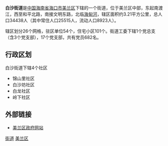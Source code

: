 {{Infobox Settlement
| name = 白沙街道
| image_skyline = File:Clock tower in Haikou, China.jpg
| imagesize = 250px
| image_caption = 长堤路钟楼
| image_flag = 
| image_shield = 
| pushpin_map = 
| pushpin_label_position = bottom
| subdivision_type = 国家
| subdivision_name = {{CHN}}
| subdivision_type1 = [[中华人民共和国行政区划|省]]
| subdivision_name1 = [[海南省|海南省]]
| subdivision_type2 = [[海南省行政区划|市]]
| subdivision_name2 =  [[海口市|海口市]]
| subdivision_type3 = [[海口市行政区划|区]]
| subdivision_name3 = [[美兰区|美兰区]]
| elevation_m = 
| elevation_ft = 
| area_total_km2 = 
| population_as_of = 
| population_total = 
| population_density_km2 = 
| timezone = [[北京时间|北京时间]]
| utc_offset = +8
| timezone_DST = 
| utc_offset_DST = 
| latd = 
| latm = 
| lats = 
| latNS = 
| longd = 
| longm = 
| longs = 
| longEW = 
| postal_code_type = 邮政编码
| postal_code = 570203
| blank_name = 电话区号
| blank_info = 0898
| website = 
}}
'''白沙街道'''是[[中国|中国]][[海南省|海南省]][[海口市|海口市]][[美兰区|美兰区]]下辖的一个街道，位于美兰区中部，东起南渡江，西至和平北路，南接文明东路，北临[[海甸河|海甸河]]，辖区面积约3.21平方公里，总人口34438人（其中常住人口25515人，流动人口8923人）。

辖区划分26个网格，驻区单位54个，住宅小区101个。街道工委下辖1个党总支（含3个党支部），17个党支部，共有党员682名。

==行政区划==
白沙街道下辖4个社区
*锦山里社区
*白沙坊社区
*白龙社区
*岭下社区

==外部链接==
*[http://www.mldj.gov.cn/ 美兰区政府网站] {{Wayback|url=http://www.mldj.gov.cn/ |date=20090612234043 }}

{{海南小作品}}
{{美兰区行政区划}}
[[Category:美兰区行政区划|街道]]
[[Category:海口街道_(行政区划)|美兰区]]